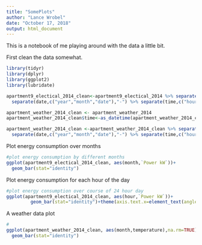 ---
title: "SomePlots"
author: "Lance Wrobel"
date: "October 17, 2018"
output: html_document
---
This is a notebook of me playing around with the data a little bit.


First clean the data somewhat.
```{r}
library(tidyr)
library(dplyr)
library(ggplot2)
library(lubridate)

apartment9_electical_2014_clean<-apartment9_electical_2014 %>% separate(time,c("date","time"),' ') %>%
  separate(date,c("year","month","date"),"-") %>% separate(time,c("hour","minute","second"),":")

apartment_weather_2014_clean <- apartment_weather_2014 
apartment_weather_2014_clean$time<-as_datetime(apartment_weather_2014_clean$time) #time is hourly

apartment_weather_2014_clean <-apartment_weather_2014_clean %>% separate(time,c("date","time"),' ') %>%
  separate(date,c("year","month","date"),"-") %>% separate(time,c("hour","minute","second"),":")

```


Plot energy consumption over months
```{r}

#plot energy consumption by different months
ggplot(apartment9_electical_2014_clean, aes(month,`Power kW`))+
  geom_bar(stat="identity")

```

Plot energy consumption for each hour of the day
```{r}
#plot energy consumption over course of 24 hour day
ggplot(apartment9_electical_2014_clean, aes(hour,`Power kW`))+
         geom_bar(stat="identity")+theme(axis.text.x=element_text(angle=60,hjust=1))
```
A weather data plot
```{r}
#
ggplot(apartment_weather_2014_clean, aes(month,temperature),na.rm=TRUE)+
  geom_bar(stat="identity")
```


